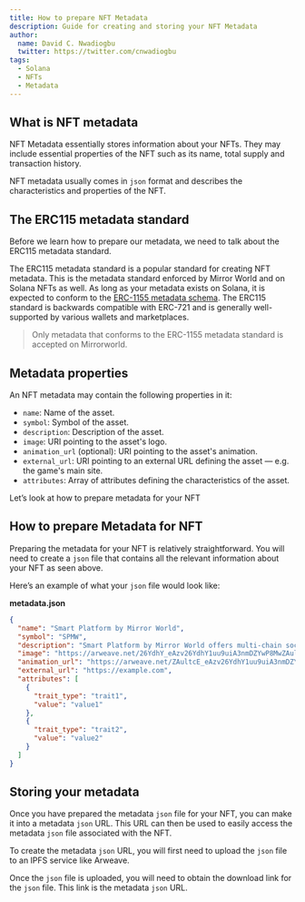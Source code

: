 ```yaml
---
title: How to prepare NFT Metadata
description: Guide for creating and storing your NFT Metadata
author:
  name: David C. Nwadiogbu
  twitter: https://twitter.com/cnwadiogbu
tags:
  - Solana
  - NFTs
  - Metadata
---
```


## What is NFT metadata

NFT Metadata essentially stores information about your NFTs. They may include
essential properties of the NFT such as its name, total supply and transaction
history.

NFT metadata usually comes in `json` format and describes the characteristics
and properties of the NFT.

## The ERC115 metadata standard

Before we learn how to prepare our metadata, we need to talk about the ERC115
metadata standard.

The ERC115 metadata standard is a popular standard for creating NFT metadata.
This is the metadata standard enforced by Mirror World and on Solana NFTs as
well. As long as your metadata exists on Solana, it is expected to conform to
the
[ERC-1155 metadata schema](https://eips.ethereum.org/EIPS/eip-1155#metadata).
The ERC115 standard is backwards compatible with ERC-721 and is generally
well-supported by various wallets and marketplaces.

> Only metadata that conforms to the ERC-1155 metadata standard is accepted on
> Mirrorworld.

## Metadata properties

An NFT metadata may contain the following properties in it:

- `name`: Name of the asset.
- `symbol`: Symbol of the asset.
- `description`: Description of the asset.
- `image`: URI pointing to the asset's logo.
- `animation_url` (optional): URI pointing to the asset's animation.
- `external_url`: URI pointing to an external URL defining the asset — e.g. the
  game's main site.
- `attributes`: Array of attributes defining the characteristics of the asset.

Let’s look at how to prepare metadata for your NFT

## How to prepare Metadata for NFT

Preparing the metadata for your NFT is relatively straightforward. You will need
to create a `json` file that contains all the relevant information about your
NFT as seen above.

Here’s an example of what your `json` file would look like:

**metadata.json**

```json
{
  "name": "Smart Platform by Mirror World",
  "symbol": "SPMW",
  "description": "Smart Platform by Mirror World offers multi-chain social authentication, MPC wallet solutions, and in-app marketplace solutions, all with 0 upfront cost.",
  "image": "https://arweave.net/26YdhY_eAzv26YdhY1uu9uiA3nmDZYwP8MwZAultcE?ext=jpeg",
  "animation_url": "https://arweave.net/ZAultcE_eAzv26YdhY1uu9uiA3nmDZYwP8MwuiA3nm?ext=glb",
  "external_url": "https://example.com",
  "attributes": [
    {
      "trait_type": "trait1",
      "value": "value1"
    },
    {
      "trait_type": "trait2",
      "value": "value2"
    }
  ]
}
```

## Storing your metadata

Once you have prepared the metadata `json` file for your NFT, you can make it
into a metadata `json` URL. This URL can then be used to easily access the
metadata `json` file associated with the NFT.

To create the metadata `json` URL, you will first need to upload the `json` file
to an IPFS service like Arweave.

Once the `json` file is uploaded, you will need to obtain the download link for
the `json` file. This link is the metadata `json` URL.
